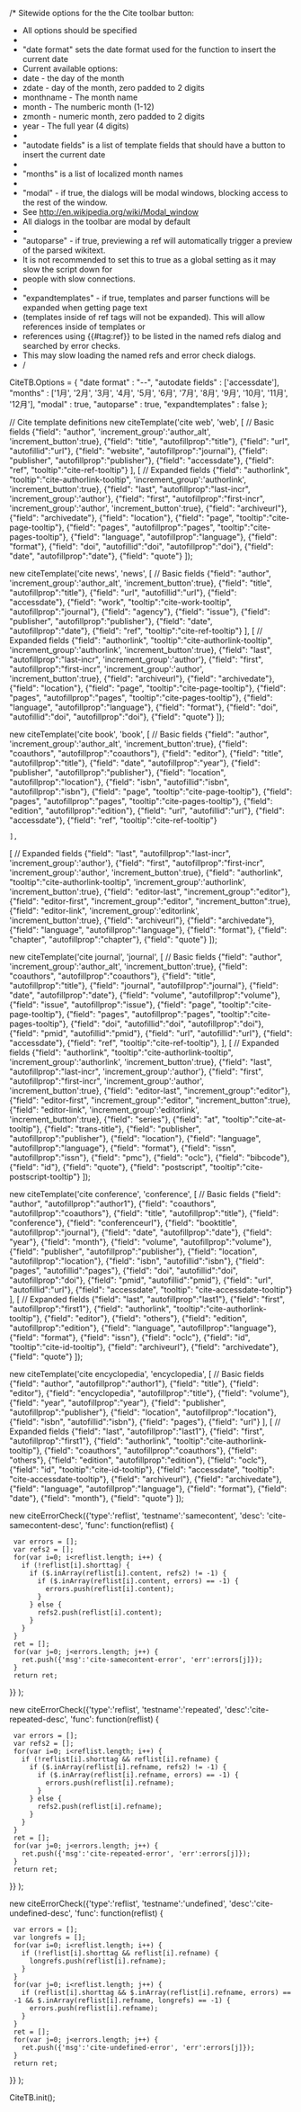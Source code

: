 /* Sitewide options for the the Cite toolbar button:
* All options should be specified
*
* "date format" sets the date format used for the function to insert the current date
* Current available options:
* date - the day of the month
* zdate - day of the month, zero padded to 2 digits
* monthname - The month name
* month - The numberic month (1-12)
* zmonth - numeric month, zero padded to 2 digits
* year - The full year (4 digits)
*
* "autodate fields" is a list of template fields that should have a button to insert the current date
* 
* "months" is a list of localized month names
*
* "modal" - if true, the dialogs will be modal windows, blocking access to the rest of the window.
* See http://en.wikipedia.org/wiki/Modal_window
* All dialogs in the toolbar are modal by default
*
* "autoparse" - if true, previewing a ref will automatically trigger a preview of the parsed wikitext.
* It is not recommended to set this to true as a global setting as it may slow the script down for
* people with slow connections.
*
* "expandtemplates" - if true, templates and parser functions will be expanded when getting page text
* (templates inside of ref tags will not be expanded). This will allow references inside of templates or
* references using {{#tag:ref}} to be listed in the named refs dialog and searched by error checks.
* This may slow loading the named refs and error check dialogs.
*/

CiteTB.Options = {
"date format" : "<year>-<zmonth>-<zdate>",
"autodate fields" : ['accessdate'],
"months" : ['1月', '2月', '3月', '4月', '5月', '6月', '7月', '8月', '9月', '10月', '11月', '12月'],
"modal" : true,
"autoparse" : true,
"expandtemplates" : false
};

// Cite template definitions
new citeTemplate('cite web', 'web',
[ // Basic fields
{"field": "author<N>", 'increment_group':'author_alt', 'increment_button':true},
{"field": "title", "autofillprop":"title"},
{"field": "url", "autofillid":"url"},
{"field": "website", "autofillprop":"journal"},
{"field": "publisher", "autofillprop":"publisher"},
{"field": "accessdate"},
{"field": "ref", "tooltip":"cite-ref-tooltip"}
],
[ // Expanded fields
{"field": "authorlink<N>", "tooltip":"cite-authorlink-tooltip", 'increment_group':'authorlink', 'increment_button':true},
{"field": "last<N>", "autofillprop":"last-incr", 'increment_group':'author'},
{"field": "first<N>", "autofillprop":"first-incr", 'increment_group':'author', 'increment_button':true}, 
{"field": "archiveurl"},
{"field": "archivedate"},
{"field": "location"},
{"field": "page", "tooltip":"cite-page-tooltip"},
{"field": "pages", "autofillprop":"pages", "tooltip":"cite-pages-tooltip"},
{"field": "language", "autofillprop":"language"},
{"field": "format"},
{"field": "doi", "autofillid":"doi", "autofillprop":"doi"},
{"field": "date", "autofillprop":"date"},
{"field": "quote"}
]);

new citeTemplate('cite news', 'news',
[ // Basic fields
{"field": "author<N>", 'increment_group':'author_alt', 'increment_button':true},
{"field": "title", "autofillprop":"title"},
{"field": "url", "autofillid":"url"},
{"field": "accessdate"},
{"field": "work", "tooltip":"cite-work-tooltip", "autofillprop":"journal"},
{"field": "agency"},
{"field": "issue"},
{"field": "publisher", "autofillprop":"publisher"},
{"field": "date", "autofillprop":"date"},
{"field": "ref", "tooltip":"cite-ref-tooltip"}
],
[ // Expanded fields
{"field": "authorlink<N>", "tooltip":"cite-authorlink-tooltip", 'increment_group':'authorlink', 'increment_button':true},
{"field": "last<N>", "autofillprop":"last-incr", 'increment_group':'author'},
{"field": "first<N>", "autofillprop":"first-incr", 'increment_group':'author', 'increment_button':true}, 
{"field": "archiveurl"},
{"field": "archivedate"},
{"field": "location"},
{"field": "page", "tooltip":"cite-page-tooltip"},
{"field": "pages", "autofillprop":"pages", "tooltip":"cite-pages-tooltip"},
{"field": "language", "autofillprop":"language"},
{"field": "format"},
{"field": "doi", "autofillid":"doi", "autofillprop":"doi"},
{"field": "quote"}
]);

new citeTemplate('cite book', 'book',
[ // Basic fields
{"field": "author<N>", 'increment_group':'author_alt', 'increment_button':true},
{"field": "coauthors", "autofillprop":"coauthors"},
{"field": "editor"},
{"field": "title", "autofillprop":"title"},
{"field": "date", "autofillprop":"year"},
{"field": "publisher", "autofillprop":"publisher"},
{"field": "location", "autofillprop":"location"},
{"field": "isbn", "autofillid":"isbn", "autofillprop":"isbn"},
{"field": "page", "tooltip":"cite-page-tooltip"},
{"field": "pages", "autofillprop":"pages", "tooltip":"cite-pages-tooltip"},
{"field": "edition", "autofillprop":"edition"},
{"field": "url", "autofillid":"url"},
{"field": "accessdate"},
{"field": "ref", "tooltip":"cite-ref-tooltip"}
 ],
[ // Expanded fields
{"field": "last<N>", "autofillprop":"last-incr", 'increment_group':'author'},
{"field": "first<N>", "autofillprop":"first-incr", 'increment_group':'author', 'increment_button':true}, 
{"field": "authorlink<N>", "tooltip":"cite-authorlink-tooltip", 'increment_group':'authorlink', 'increment_button':true},
{"field": "editor<N>-last", "increment_group":"editor"},
{"field": "editor<N>-first", "increment_group":"editor", "increment_button":true},
{"field": "editor<N>-link", 'increment_group':'editorlink', 'increment_button':true},
{"field": "archiveurl"},
{"field": "archivedate"},
{"field": "language", "autofillprop":"language"},
{"field": "format"},
{"field": "chapter", "autofillprop":"chapter"},
{"field": "quote"}
]);

new citeTemplate('cite journal', 'journal',
[ // Basic fields
{"field": "author<N>", 'increment_group':'author_alt', 'increment_button':true},
{"field": "coauthors", "autofillprop":"coauthors"},
{"field": "title", "autofillprop":"title"},
{"field": "journal", "autofillprop":"journal"},
{"field": "date", "autofillprop":"date"},
{"field": "volume", "autofillprop":"volume"},
{"field": "issue", "autofillprop":"issue"},
{"field": "page", "tooltip":"cite-page-tooltip"},
{"field": "pages", "autofillprop":"pages", "tooltip":"cite-pages-tooltip"},
{"field": "doi", "autofillid":"doi", "autofillprop":"doi"},
{"field": "pmid", "autofillid":"pmid"},
{"field": "url", "autofillid":"url"},
{"field": "accessdate"},
{"field": "ref", "tooltip":"cite-ref-tooltip"},
],
[ // Expanded fields
{"field": "authorlink<N>", "tooltip":"cite-authorlink-tooltip", 'increment_group':'authorlink', 'increment_button':true},
{"field": "last<N>", "autofillprop":"last-incr", 'increment_group':'author'},
{"field": "first<N>", "autofillprop":"first-incr", 'increment_group':'author', 'increment_button':true}, 
{"field": "editor<N>-last", "increment_group":"editor"},
{"field": "editor<N>-first", "increment_group":"editor", "increment_button":true},
{"field": "editor<N>-link", 'increment_group':'editorlink', 'increment_button':true},
{"field": "series"},
{"field": "at", "tooltip":"cite-at-tooltip"},
{"field": "trans-title"},
{"field": "publisher", "autofillprop":"publisher"},
{"field": "location"},
{"field": "language", "autofillprop":"language"},
{"field": "format"},
{"field": "issn", "autofillprop":"issn"},
{"field": "pmc"},
{"field": "oclc"},
{"field": "bibcode"},
{"field": "id"},
{"field": "quote"},
{"field": "postscript", "tooltip":"cite-postscript-tooltip"}
]);

new citeTemplate('cite conference', 'conference',
[ // Basic fields
{"field": "author", "autofillprop":"author1"},
{"field": "coauthors", "autofillprop":"coauthors"},
{"field": "title", "autofillprop":"title"},
{"field": "conference"},
{"field": "conferenceurl"},
{"field": "booktitle", "autofillprop":"journal"},
{"field": "date", "autofillprop":"date"},
{"field": "year"},
{"field": "month"},
{"field": "volume", "autofillprop":"volume"},
{"field": "publisher", "autofillprop":"publisher"},
{"field": "location", "autofillprop":"location"},
{"field": "isbn", "autofillid":"isbn"},
{"field": "pages", "autofillid":"pages"},
{"field": "doi", "autofillid":"doi", "autofillprop":"doi"},
{"field": "pmid", "autofillid":"pmid"},
{"field": "url", "autofillid":"url"},
{"field": "accessdate", "tooltip": "cite-accessdate-tooltip"}
],
[ // Expanded fields
{"field": "last", "autofillprop":"last1"},
{"field": "first", "autofillprop":"first1"}, 
{"field": "authorlink", "tooltip":"cite-authorlink-tooltip"},
{"field": "editor"},
{"field": "others"},
{"field": "edition", "autofillprop":"edition"},
{"field": "language", "autofillprop":"language"},
{"field": "format"},
{"field": "issn"},
{"field": "oclc"},
{"field": "id", "tooltip":"cite-id-tooltip"},
{"field": "archiveurl"},
{"field": "archivedate"},
{"field": "quote"}
]);

new citeTemplate('cite encyclopedia', 'encyclopedia',
[ // Basic fields
{"field": "author", "autofillprop":"author1"},
{"field": "title"},
{"field": "editor"},
{"field": "encyclopedia", "autofillprop":"title"},
{"field": "volume"},
{"field": "year", "autofillprop":"year"},
{"field": "publisher", "autofillprop":"publisher"},
{"field": "location", "autofillprop":"location"},
{"field": "isbn", "autofillid":"isbn"},
{"field": "pages"},
{"field": "url"}
],
[ // Expanded fields
{"field": "last", "autofillprop":"last1"},
{"field": "first", "autofillprop":"first1"}, 
{"field": "authorlink", "tooltip":"cite-authorlink-tooltip"},
{"field": "coauthors", "autofillprop":"coauthors"},
{"field": "others"},
{"field": "edition", "autofillprop":"edition"},
{"field": "oclc"},
{"field": "id", "tooltip":"cite-id-tooltip"},
{"field": "accessdate", "tooltip": "cite-accessdate-tooltip"},
{"field": "archiveurl"},
{"field": "archivedate"},
{"field": "language", "autofillprop":"language"},
{"field": "format"},
{"field": "date"},
{"field": "month"},
{"field": "quote"}
]);

new citeErrorCheck({'type':'reflist', 'testname':'samecontent', 'desc': 'cite-samecontent-desc',
'func': function(reflist) {
  var errors = [];
  var refs2 = [];
  for(var i=0; i<reflist.length; i++) {
    if (!reflist[i].shorttag) {
      if ($.inArray(reflist[i].content, refs2) != -1) {
        if ($.inArray(reflist[i].content, errors) == -1) {
          errors.push(reflist[i].content);
        }
      } else {
        refs2.push(reflist[i].content);
      }
    }
  }
  ret = [];
  for(var j=0; j<errors.length; j++) {
    ret.push({'msg':'cite-samecontent-error', 'err':errors[j]});
  }
  return ret;
}}
);

new citeErrorCheck({'type':'reflist', 'testname':'repeated', 'desc':'cite-repeated-desc',
'func': function(reflist) {
  var errors = [];
  var refs2 = [];
  for(var i=0; i<reflist.length; i++) {
    if (!reflist[i].shorttag && reflist[i].refname) {
      if ($.inArray(reflist[i].refname, refs2) != -1) {
        if ($.inArray(reflist[i].refname, errors) == -1) {
          errors.push(reflist[i].refname);
        }
      } else {
        refs2.push(reflist[i].refname);
      }
    }
  }
  ret = [];
  for(var j=0; j<errors.length; j++) {
    ret.push({'msg':'cite-repeated-error', 'err':errors[j]});
  }
  return ret;
}}
);

new citeErrorCheck({'type':'reflist', 'testname':'undefined', 'desc':'cite-undefined-desc',
'func': function(reflist) {
  var errors = [];
  var longrefs = [];
  for(var i=0; i<reflist.length; i++) {
    if (!reflist[i].shorttag && reflist[i].refname) {
      longrefs.push(reflist[i].refname);
    }
  }
  for(var j=0; i<reflist.length; j++) {
    if (reflist[i].shorttag && $.inArray(reflist[i].refname, errors) == -1 && $.inArray(reflist[i].refname, longrefs) == -1) {
      errors.push(reflist[i].refname);
    }
  }
  ret = [];
  for(var j=0; j<errors.length; j++) {
    ret.push({'msg':'cite-undefined-error', 'err':errors[j]});
  }
  return ret;
}}
);

CiteTB.init();